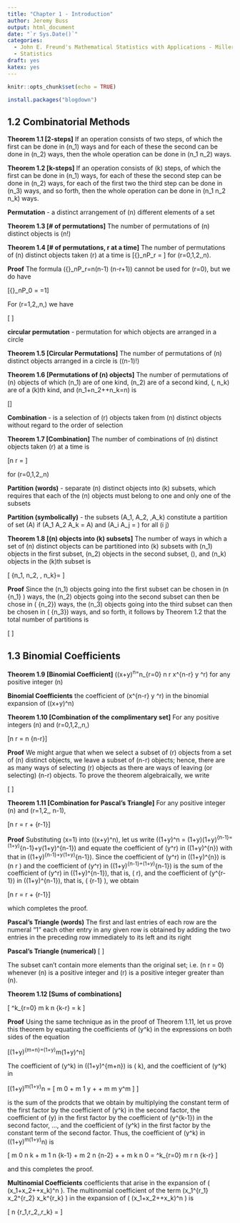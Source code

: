 ```yaml
---
title: "Chapter 1 - Introduction"
author: Jeremy Buss
output: html_document
date: "`r Sys.Date()`"
categories:
  - John E. Freund's Mathematical Statistics with Applications - Miller/Miller
  - Statistics
draft: yes
katex: yes
---
```


```r
knitr::opts_chunk$set(echo = TRUE)
```


```r
install.packages("blogdown")
```



## 1.2 Combinatorial Methods

**Theorem 1.1 [2-steps]** If an operation consists of two steps, of which the first can be done in \(n_1\) ways and for each of these the second can be done in \(n_2\) ways, then the whole operation can be done in \(n_1 \cdot n_2\) ways.

**Theorem 1.2 [k-steps]** If an operation consists of \(k\) steps, of which the first can be done in \(n_1\) ways, for each of these the second step can be done in \(n_2\) ways, for each of the first two the third step can be done in \(n_3\) ways, and so forth, then the whole operation can be done in \(n_1 \cdot n_2 \cdot \ldots \cdot n_k\) ways.

**Permutation** - a distinct arrangement of \(n\) different elements of a set

**Theorem 1.3 [# of permutations]** The number of permutations of \(n\) distinct objects is \(n!\)

**Theorem 1.4 [# of permutations, r at a time]** The number of permutations of \(n\) distinct objects taken \(r\) at a time is
\[{}_nP_r = \frac{n!}{(n-r)!}\]
for \(r=0,1,2,\ldots,n\).

**Proof** The formula \({}_nP_r=n(n-1) \cdot \ldots \cdot (n-r+1)\) cannot be used for \(r=0\), but we do have

\[{}_nP_0 = \frac{n!}{(n-0)!}=1\]

For \(r=1,2,\ldots,n,\) we have

\[\begin{align}
{}_nP_r&=n(n-1)(n-2) \cdot \ldots \cdot (n-r-1)\\
&=\frac{n(n-1)(n-2) \cdot \ldots \cdot (n-r-1)(n-r)!}{(n-r)!}\\
&=\frac{n!}{(n-r)!}
\end{align}
\]

**circular permutation** - permutation for which objects are arranged in a circle

**Theorem 1.5 [Circular Permutations]** The number of permutations of \(n\) distinct objects arranged in a circle is \((n-1)!\)

**Theorem 1.6 [Permutations of \(n\) objects]** The number of permutations of \(n\) objects of which \(n_1\) are of one kind, \(n_2\) are of a second kind, \(\ldots, n_k\) are of a \(k\)th kind, and \(n_1+n_2+\dots+n_k=n\) is

\[\frac{n!}{n_1! \cdot n_2! \cdot \ldots \cdot n_k!}\]

**Combination** - is a selection of \(r\) objects taken from \(n\) distinct objects without regard to the order of selection

**Theorem 1.7 [Combination]** The number of combinations of \(n\) distinct objects taken \(r\) at a time is 

\[\dbinom n r = \frac{n!}{r!(n-r)!}\]

for \(r=0,1,2,\ldots,n\)

**Partition (words)** - separate \(n\) distinct objects into \(k\) subsets, which requires that each of the \(n\) objects must belong to one and only one of the subsets

**Partition (symbolically)** - the subsets \(A_1, A_2, \ldots ,A_k\) constitute a partition of set \(A\) if \(A_1 \cup A_2 \cup \ldots \cup A_k = A\) and \(A_i \cap A_j = \emptyset\) for all \(i \ne j\)

**Theorem 1.8 [\(n\) objects into \(k\) subsets]** The number of ways in which a set of \(n\) distinct objects can be partitioned into \(k\) subsets with \(n_1\) objects in the first subset, \(n_2\) objects in the second subset, \(\ldots\), and \(n_k\) objects in the \(k\)th subset is 

\[ \dbinom {n} {n_1, n_2, \ldots, n_k}=\frac{n!}{n_1! \cdot n_2! \cdot \ldots \cdot n_k!} \]

**Proof** Since the \(n_1\) objects going into the first subset can be chosen in \(\dbinom n {n_1} \) ways, the \(n_2\) objects going into the second subset can then be chose in \( \dbinom {n-n_1} {n_2}\) ways, the \(n_3\) objects going into the third subset can then be chosen in \( \dbinom {n-n_1-n_2} {n_3}\) ways, and so forth, it follows by Theorem 1.2 that the total number of partitions is

\[ 
\begin{align}
\dbinom {n} {n_1,n_2,\ldots,n_k} &= \dbinom n {n_1} \cdot \dbinom {n - n_1} {n_2} \cdot \ldots \cdot \dbinom {n-n_1-n_2-\cdots -n_{k-1}}{n_k}\\
&= \frac{n!}{n_1! \cdot (n-n_1)!} \cdot \frac{(n-n_1)!}{n_2! \cdot (n-n_1-n_2)!} \cdot \ldots \cdot \frac{(n-n_1-n_2-\cdots-n_{k-1})!}{n_k! \cdot 0!}\\
&= \frac{n!}{n_1! \cdot n_2! \cdot \ldots \cdot n_k!}
\end{align}
\]


## 1.3 Binomial Coefficients

**Theorem 1.9 [Binomial Coefficient]** \((x+y)^n=\sum^n_{r=0} \dbinom n r x^{n-r} y ^r\) for any positive integer \(n\)

**Binomial Coefficients** the coefficient of  \(x^{n-r} y ^r\) in the binomial expansion of \((x+y)^n\)

**Theorem 1.10 [Combination of the complimentary set]** For any positive integers \(n\) and \(r=0,1,2,\ldots,n,\)

\[\dbinom n r = \dbinom n {n-r}\]

**Proof** We might argue that when we select a subset of \(r\) objects from a set of \(n\) distinct objects, we leave a subset of \(n-r\) objects; hence, there are as many ways of selecting \(r\) objects as there are ways of leaving (or selecting) \(n-r\) objects. To prove the theorem algebraically, we write

\[
\begin{align}
\dbinom n {n-r} &= \frac{n!}{(n-r)![n-(n-r)]!} = \frac{n!}{(n-r)!r!}\\
&= \frac{n!}{r!(n-r)!} = \dbinom n r
\end{align}
\]

**Theorem 1.11 [Combination for Pascal's Triangle]** For any positive integer \(n\) and \(r=1,2,\ldots, n-1\),

\[\dbinom n r = \dbinom {n-1} r + \dbinom {n-1} {r-1}\]

**Proof** Substituting \(x=1\) into \((x+y)^n\), let us write \((1+y)^n = (1+y)(1+y)^{n-1}=(1+y)^{n-1}+y(1+y)^{n-1}\) and equate the coefficient of \(y^r\) in \((1+y)^{n}\) with that in \((1+y)^{n-1}+y(1+y)^{n-1}\). Since the coefficient of \(y^r\) in \((1+y)^{n}\) is \(\dbinom n r \) and the coefficient of \(y^r\) in \((1+y)^{n-1}+(1+y)^{n-1}\) is the sum of the coefficient of \(y^r\) in \((1+y)^{n-1}\), that is, \(\dbinom {n-1} r\), and the coefficient of \(y^{r-1}\) in \((1+y)^{n-1}\), that is, \(\dbinom {n-1} {r-1} \), we obtain 

\[\dbinom n r = \dbinom {n-1} r + \dbinom {n-1} {r-1}\]

which completes the proof.

**Pascal's Triangle (words)** The first and last entries of each row are the numeral "1" each other entry in any given row is obtained by adding the two entries in the preceding row immediately to its left and its right

**Pascal's Triangle (numerical)**
\[
\begin{align}
& \, \quad \quad 1\\
& \; \quad 1 \quad 1 \\
& \; 1 \quad 2 \quad 1\\
1 & \quad 3 \quad 3 \quad 1 \\
1 \quad& 4 \quad 6 \quad 4 \quad 1 \\
....&.............
\end{align}
\]

The subset can't contain more elements than the original set; i.e. \(\dbinom n r = 0\) whenever \(n\) is a positive integer and \(r\) is a positive integer greater than \(n\). 

**Theorem 1.12 [Sums of combinations]** 

\[
\sum^k_{r=0} \dbinom m k \dbinom n {k-r} = \dbinom {m+n} k 
\]

**Proof** Using the same technique as in the proof of Theorem 1.11, let us prove this theorem by equating the coefficients of \(y^k\) in the expressions on both sides of the equation

\[(1+y)^{m+n}=(1+y)^m(1+y)^n\]

The coefficient of \(y^k\) in \((1+y)^{m+n}\) is \(\dbinom {m+n} k\), and the coefficient of \(y^k\) in 

\[(1+y)^m(1+y)^n = [ \dbinom m 0 + \dbinom m 1 y + \cdots + \dbinom m m y^m ] \times [ \dbinom n 0 + \dbinom n 1 y + \cdots + \dbinom n n y^n ] \]

is the sum of the prodcts that we obtain by multiplying the constant term of the first factor by the coefficient of \(y^k\) in the second factor, the coefficient of \(y\) in the first factor by the coefficient of \(y^{k-1}\) in the second factor, ..., and the coefficient of \(y^k\) in the first factor by the constant term of the second factor. Thus, the coefficient of \(y^k\) in \((1+y)^m(1+y)^n\) is

\[
\dbinom m 0 \dbinom n k + \dbinom m 1 \dbinom n {k-1} + \dbinom m 2 \dbinom n {n-2} + \cdots + \dbinom m k \dbinom n 0 = \sum^k_{r=0} \dbinom m r \dbinom n {k-r}
\]

and this completes the proof.

**Multinomial Coefficients** coefficients that arise in the expansion of \( (x_1+x_2+\cdots+x_k)^n \). The multinomial coefficient of the term \(x_1^{r_1} \cdot x_2^{r_2} \cdot \ldots \cdot x_k^{r_k} \) in the expansion of \( (x_1+x_2+\cdots+x_k)^n \) is 

\[
\dbinom n {r_1,r_2,\ldots,r_k} = \frac {n!}{r_1! \cdot r_2! \cdot \ldots \cdot r_k!}
\]